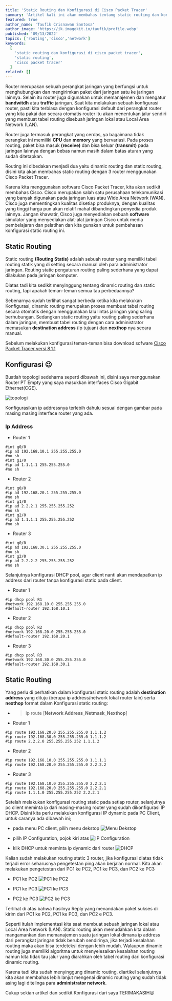 ```yaml
---
title: 'Static Routing dan Konfigurasi di Cisco Packet Tracer'
summary: 'Artikel kali ini akan membahas tentang static routing dan konfigurasi menggunakan Cisco Packet Tracer, lets go'
featured: true
author_name: 'Taufik Crisnawan Santosa'
author_image: 'https://ik.imagekit.io/taufik/profile.webp'
published: '09/13/2022'
topics: ['routing','cisco','network']
keywords:
  [
    'static routing dan konfigurasi di cisco packet tracer',
    'static routing',
    'cisco packet tracer'
  ]
related: []
---
```

Router merupakan sebuah perangkat jaringan yang berfungsi untuk menghubungkan dan mengirimkan paket dari jaringan satu ke jaringan lainnya. Selain itu router juga digunakan untuk memanajemen dan mengatur **bandwitdh** atau **traffic** jaringan. Saat kita melakukan sebuah konfigurasi router, pasti kita terbiasa dengan konfigurasi default dari perangkat router yang kita pakai dan secara otomatis router itu akan menentukan jalur sendiri yang membuat tabel routing disebuah jaringan lokal atau Local Area Network (LAN).

Router juga termasuk perangkat yang cerdas, ya bagaimana tidak perangkat ini memiliki **CPU** dan **memory** yang bervariasi. Pada proses routing, paket bisa masuk **(receive)** dan bisa keluar **(transmit)** pada jaringan lainnya dengan bebas namun masih dalam batas aturan yang sudah ditetapkan.

Routing ini dibedakan menjadi dua yaitu dinamic routing dan static routing, disini kita akan membahas static routing dengan 3 router menggunakan Cisco Packet Tracer.

Karena kita menggunakan software Cisco Packet Tracer, kita akan sedikit membahas Cisco. Cisco merupakan salah satu perusahaan telekomunikasi yang banyak digunakan pada jaringan luas atau Wide Area Network (WAN). Cisco juga mementingkan kualitas disetiap produknya, dengan kualitas yang tinggi harga pun akan relatif mahal dibandingkan penyedia produk lainnya. Jangan khawatir, Cisco juga menyediakan sebuah **software** simulator yang menyediakan alat-alat jaringan Cisco untuk media pembelajaran dan pelatihan dan kita gunakan untuk pembahasan konfigurasi static routing ini.

## Static Routing

Static routing **(Routing Statis)** adalah sebuah router yang memiliki tabel routing statik yang di setting secara manual oleh para administrator jaringan. Routing static pengaturan routing paling sederhana yang dapat dilakukan pada jaringan komputer.

Diatas tadi kita sedikit menyinggung tentang dinamic routing dan static routing, tapi apakah teman-teman semua tau perbedaannya?

Sebenarnya sudah terlihat sangat berbeda ketika kita melakukan Konfigurasi, dinamic routing merupakan proses membuat tabel routing secara otomatis dengan menggunakan lalu lintas jaringan yang saling berhubungan. Sedangkan static routing yaitu routing paling sederhana dalam jaringan, membuat tabel routing dengan cara administrator memasukan **destination address** (ip tujuan) dan **nexthop** nya secara manual.

Sebelum melakukan konfigurasi teman-teman bisa download sofware [Cisco Packet Tracer versi 8.1.1](https://drive.google.com/file/d/1hJ9U-kA2G_XA9PzgXffE3ffbUB4mJBGN/view?usp=sharing) 

## Konfigurasi 😉

Buatlah topologi sedeharna seperti dibawah ini, disini saya menggunakan Router PT Empty yang saya masukkan interfaces Cisco Gigabit Ethernet(CGE).

![topologi](https://ik.imagekit.io/taufik/Cisco/Static-Routing-3-Router/topologi.jpg 'topologi')

Konfigurasikan ip addressnya terlebih dahulu sesuai dengan gambar pada masing masing interface router yang ada.

### Ip Address

* Router 1

```basic
#int g0/0
#ip ad 192.168.10.1 255.255.255.0
#no sh 
#int g1/0
#ip ad 1.1.1.1 255.255.255.0
#no sh
```

* Router 2

```basic
#int g0/0
#ip ad 192.168.20.1 255.255.255.0
#no sh
#int g1/0
#ip ad 2.2.2.1 255.255.255.252
#no sh
#int g2/0
#ip ad 1.1.1.1 255.255.255.252
#no sh
```
* Router 3

```basic
#int g0/0
#ip ad 192.168.30.1 255.255.255.0
#no sh 
#int g2/0
#ip ad 2.2.2.2 255.255.255.252
#no sh
```

Selanjutnya konfigurasi DHCP pool, agar client nanti akan mendapatkan ip address dari router tanpa konfigurasi static pada client.

* Router 1

```basic
#ip dhcp pool R1
#network 192.168.10.0 255.255.255.0
#default-router 192.168.10.1
```

* Router 2

```basic
#ip dhcp pool R2
#network 192.168.20.0 255.255.255.0
#default-router 192.168.20.1
```

* Router 3

```basic
#ip dhcp pool R3
#network 192.168.30.0 255.255.255.0
#default-router 192.168.30.1
```

## Static Routing

Yang perlu di perhatikan dalam konfigurasi static routing adalah **destination address** yang dituju (berupa ip address/network lokal router lain) serta **nexthop** format dalam Konfigurasi static routing:

* >ip route [**Network Address_Netmask_Nexthop**]

* Router 1

```basic
#ip route 192.168.20.0 255.255.255.0 1.1.1.2
#ip route 192.168.30.0 255.255.255.0 1.1.1.2
#ip route 2.2.2.0 255.255.255.252 1.1.1.2
```

* Router 2

```basic
#ip route 192.168.10.0 255.255.255.0 1.1.1.1
#ip route 192.168.20.0 255.255.255.0 2.2.2.2
```

* Router 3

```basic
#ip route 192.168.10.0 255.255.255.0 2.2.2.1
#ip route 192.168.20.0 255.255.255.0 2.2.2.1
#ip route 1.1.1.0 255.255.255.252 2.2.2.1
```

Setelah melakukan konfigurasi routing static pada setiap router, selanjutnya pc client meminta ip dari masing-masing router yang sudah dikonfigurasi IP DHCP. Disini kita perlu melakukan konfigurasi IP dynamic pada PC Client, untuk caranya ada dibawah ini;

* pada menu PC client, pilih menu dekstop
![Menu Dekstop](https://ik.imagekit.io/taufik/Cisco/Static-Routing-3-Router/menudekstop.jpg 'Menu Dekstop')

* pilih IP Configuration, pojok kiri atas
![IP Configuration](https://ik.imagekit.io/taufik/Cisco/Static-Routing-3-Router/ipconfiguration.jpg 'IP Configuration')

* klik DHCP untuk meminta ip dynamic dari router
![DHCP](https://ik.imagekit.io/taufik/Cisco/Static-Routing-3-Router/dhcp.jpg 'DHCP')

Kalian sudah melakukan routing static 3 router, jika konfigurasi diatas tidak terjadi error seharusnya pengetestan ping akan berjalan normal. Kita akan melakukan pengetestan dari PC1 ke PC2, PC1 ke PC3, dan PC2 ke PC3

* PC1 ke PC2
![PC1 ke PC2](https://ik.imagekit.io/taufik/Cisco/Static-Routing-3-Router/testpc1-pc2.jpg 'PC1 ke PC2')

* PC1 ke PC3
![PC1 ke PC3](https://ik.imagekit.io/taufik/Cisco/Static-Routing-3-Router/testpc1-pc3.jpg 'PC1 ke PC3')

* PC2 ke PC3
![PC2 ke PC3](https://ik.imagekit.io/taufik/Cisco/Static-Routing-3-Router/testpc2-pc3.jpg 'PC2 ke PC3')

Terlihat di atas bahwa hasilnya Reply yang menandakan paket sukses di kirim dari PC1 ke PC2, PC1 ke PC3, dan PC2 e PC3.

Seperti itulah implementasi kita saat membuat sebuah jaringan lokal atau Local Area Network (LAN). Static routing akan memudahkan kita dalam mangamankan dan memanajemen suatu jaringan lokal dimana ip address dari perangkat jaringan tidak berubah sendirinya, jika terjadi kesalahan routing maka akan bisa terdeteksi dengan lebih mudah. Walaupun dinamic routing juga memiliki algoritma untuk menyelesaikan kesalahan routing namun kita tidak tau jalur yang diarahkan oleh tabel routing dari konfigurasi dinamic routing.

Karena tadi kita sudah menyinggung dinamic routing, diartikel selanjutnya kita akan membahas lebih lanjut mengenai dinamic routing yang sudah tidak asing lagi ditelinga para **administrator network**. 

Cukup sekian artikel dan sedikit Konfigurasi dari saya TERIMAKASIH😉